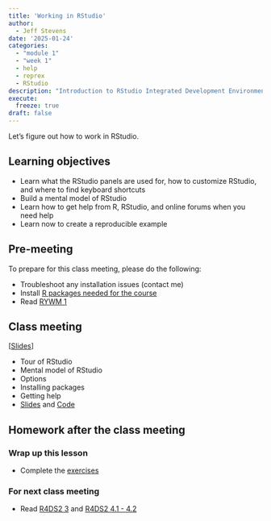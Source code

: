 ```yaml
---
title: 'Working in RStudio'
author:
  - Jeff Stevens
date: '2025-01-24'
categories: 
  - "module 1"
  - "week 1"
  - help
  - reprex
  - RStudio
description: "Introduction to RStudio Integrated Development Environment"
execute:
  freeze: true
draft: false
---
```


Let's figure out how to work in RStudio.

## Learning objectives

* Learn what the RStudio panels are used for, how to customize RStudio, and where to find keyboard shortcuts
* Build a mental model of RStudio
* Learn how to get help from R, RStudio, and online forums when you need help
* Learn now to create a reproducible example

## Pre-meeting

To prepare for this class meeting, please do the following:

* Troubleshoot any installation issues (contact me)
* Install [R packages needed for the course](../../resources.qmd#packages)
* Read [RYWM 1](https://rladiessydney.org/courses/ryouwithme/01-basicbasics-1/){target='_blank'}

## Class meeting

[[Slides](../../slides/02_rstudio.qmd){target="_blank"}]

* Tour of RStudio
* Mental model of RStudio
* Options
* Installing packages
* Getting help
* [Slides](../../slides/02_rstudio.qmd){target="_blank"} and [Code](../../code/02_rstudio.html){target="_blank"}

## Homework after the class meeting
### Wrap up this lesson

* Complete the [exercises](https://its-ianr-shiny.unl.edu/users/jstevens5/dpavir2025/02_rstudio/){target='_blank'}

### For next class meeting

* Read [R4DS2 3](https://r4ds.hadley.nz/workflow-basics.html){target='_blank'} and  [R4DS2 4.1 - 4.2](https://r4ds.hadley.nz/workflow-style.html){target='_blank'}
